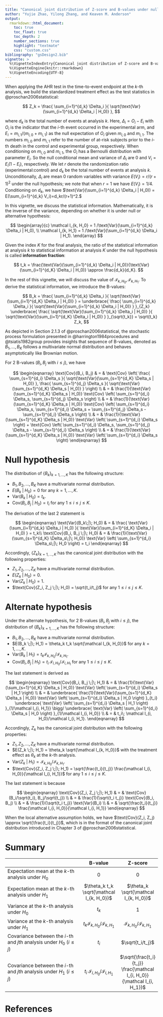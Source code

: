 ```yaml
---
title: "Canonical joint distribution of Z-score and B-values under null and alternate hypothesis"
author: "Yujie Zhao, Yilong Zhang, and Keaven M. Anderson"
output:
  rmarkdown::html_document:
    toc: true
    toc_float: true
    toc_depth: 2
    number_sections: true
    highlight: "textmate"
    css: "custom.css"
bibliography: "gsDesign2.bib"
vignette: >
  %\VignetteIndexEntry{Canonical joint distribution of Z-score and B-values under null and alternative hypothesis}
  %\VignetteEngine{knitr::rmarkdown}
  %\VignetteEncoding{UTF-8}
---
```


When applying the AHR test in the time-to-event endpoint at the $k$-th analysis, we build the standardized treatment effect as the test statistics in @proschan2006statistical:

$$
  Z_k
  =
  \frac{
    \sum_{i=1}^{d_k} \Delta_i
  }{
    \sqrt{\text{Var}(\sum_{i=1}^{d_k} \Delta_i | H_0)}
  },
$$

where $d_k$ is the total number of events at analysis $k$. Here, $\Delta_i = O_i - E_i$ with $O_i$ is the indicator that the $i$-th event occurred in the experimental arm, and $E_i = m_{i,1}/(m_{i,0} + m_{i,1})$ as the null expectation of $O_i$ given $m_{i,0}$ and $m_{i,1}$. The numbers $m_{i,0}$ and $m_{i,1}$ refer to the number of at-risk subjects prior to the $i$-th death in the control and experimental group, respectively. When conditioning on $m_{i,0}$ and
$m_{i,1}$, the $O_i$ has a Bernoulli distribution with parameter $E_i$. So the null conditional mean and variance of $\Delta_i$ are 0 and $V_i = E_i(1 - E_i)$, respectively. 
We let $r$ denote the randomization ratio (experimental:control) and $d_k$ be the total number of events at analysis $k$.
Unconditionally, $\Delta_i$ are mean 0 random variables with variance $E(V_i)=r/(r+1)^2$ under the null hypothesis; we note that when $r=1$ we have $E(V_i)=1/4.$
Conditioning on $d_k$, we have $\text{Var}(\sum_{i=1}^{d_k} \Delta_i | H_0)) = E(\sum_{i=1}^{d_k} V_i)=d_kr/(r+1)^2.$

In this vignette, we discuss the statistical information. Mathematically, it is the inverse of the variance, depending on whether it is under null or alternative hypothesis:

$$
  \begin{array}{c}
    \mathcal I_{k, H_0} = 1 /\text{Var}(\sum_{i=1}^{d_k} \Delta_i | H_0), \\
    \mathcal I_{k, H_1} = 1 /\text{Var}(\sum_{i=1}^{d_k} \Delta_i | H_1).
  \end{array}
$$

Given the index $K$ for the final analysis, the ratio of the statistical information at analysis $k$ to statistical information at analysis $K$ under the null hypothesis is called **information fraction**:

$$
  t_k = \frac{\text{Var}(\sum_{i=1}^{d_k} \Delta_i | H_0)}{\text{Var}(\sum_{i=1}^{d_K} \Delta_i | H_0)}
  \approx
  \frac{d_k}{d_K}.
$$

In the rest of this vignette, we will discuss the value of $\mathcal I_{k, H_0}, \mathcal I_{k, H_1}$. To derive the statistical information, we introduce the B-values:

$$
  B_k
  =
  \frac{
    \sum_{i=1}^{d_k} \Delta_i
  }{
    \sqrt{\text{Var}(\sum_{i=1}^{d_K} \Delta_i | H_0)}
  }
  =
  \underbrace{
  \frac{
    \sum_{i=1}^{d_k} \Delta_i
  }{
    \sqrt{\text{Var}(\sum_{i=1}^{d_k} \Delta_i | H_0)}
  }
  }_{Z_k}
  \underbrace{
  \frac{
    \sqrt{\text{Var}(\sum_{i=1}^{d_k} \Delta_i | H_0)}
  }{
    \sqrt{\text{Var}(\sum_{i=1}^{d_K} \Delta_i | H_0)}
  }
  }_{\sqrt{t_k}}
  =
  \sqrt{t_k} Z_k,
$$

As depicted in Section 2.1.3 of @proschan2006statistical, the stochastic process formulation presented in @harrington1984procedures and @tsiatis1982group provides insights that sequence of B-values, denoted as ${B_1, \ldots, B_K}$ follows a multivariate normal distribution and behaves asymptotically like Brownian motion.

For 2 B-values ($B_i, B_j$ with $i \leq j$), we have

$$
  \begin{eqnarray}
    \text{Cov}(B_i, B_j)
    & = &
    \text{Cov}
    \left(
      \frac{
        \sum_{s=1}^{d_i} \Delta_s
      }{
        \sqrt{\text{Var}(\sum_{s=1}^{d_K} \Delta_s | H_0)}
      },
      \frac{
        \sum_{s=1}^{d_j} \Delta_s
      }{
        \sqrt{\text{Var}(\sum_{s=1}^{d_K} \Delta_s | H_0)}
      }
    \right) \\
    & = &
    \frac{1}{\text{Var}(\sum_{s=1}^{d_K} \Delta_s | H_0)}
    \text{Cov}
    \left(
      \sum_{s=1}^{d_i} \Delta_s,
      \sum_{s=1}^{d_j} \Delta_s
    \right) \\
    & = &
    \frac{1}{\text{Var}(\sum_{s=1}^{d_K} \Delta_s | H_0)}
    \text{Cov}
    \left(
      \sum_{s=1}^{d_i} \Delta_s,
      \sum_{s=1}^{d_i} \Delta_s + \sum_{s=1}^{d_j} \Delta_s - \sum_{s=1}^{d_i} \Delta_s
    \right) \\
    & = &
    \frac{1}{\text{Var}(\sum_{s=1}^{d_K} \Delta_s | H_0)}
    \text{Var}
    \left(
      \sum_{s=1}^{d_i} \Delta_s
    \right)
    +
    \text{Cov}
    \left(
      \sum_{s=1}^{d_i} \Delta_s, \sum_{s=1}^{d_j} \Delta_s - \sum_{s=1}^{d_i} \Delta_s
    \right) \\
    & = &
    \frac{1}{\text{Var}(\sum_{s=1}^{d_K} \Delta_s | H_0)}
    \text{Var}
    \left(
      \sum_{s=1}^{d_i} \Delta_s
    \right)
  \end{eqnarray}
$$

# Null hypothesis

The distribution of $\{B_k\}_{k = 1, \ldots, K}$ has the following structure:

- $B_1, B_2, \ldots, B_K$ have a multivariate normal distribution.
- $E(B_k \;|\; H_0) = 0$ for any $k = 1, \ldots, K$.
- $\text{Var}(B_k \;|\; H_0) = t_k$.
- $\text{Cov}(B_i, B_j \;|\; H_0) = t_i$ for any $1 \leq i \leq j \leq K$.

The derivation of the last 2 statement is

$$
  \begin{eqnarray}
  \text{Var}(B_k\;|\; H_0)
  & = &
  \frac{
    \text{Var}(\sum_{i=1}^{d_k} \Delta_i | H_0)
  }{
    \text{Var}(\sum_{i=1}^{d_K} \Delta_i | H_0)
  }
  =
  t_k\\
  \text{Cov}(B_i, B_j \;|\; H_0)
  & = &
  \frac{1}{\text{Var}(\sum_{s=1}^{d_K} \Delta_s\;|\; H_0)}
    \text{Var}
    \left(
      \sum_{s=1}^{d_i} \Delta_s\;|\; H_0
    \right)
  = t_i
  \end{eqnarray}
$$

Accordingly, $\{Z_k\}_{k = 1, \ldots, K}$ has the canonical joint distribution with the following properties:

- $Z_1, Z_2, \ldots, Z_K$ have a multivariate normal distribution.
- $E(Z_k \;|\; H_0) = 0$.
- $\text{Var}(Z_k \;|\; H_0) = 1$.
- $\text{Cov}(Z_i, Z_j \;|\; H_0) = \sqrt{t_i/t_j}$ for any $1 \leq i \leq j \leq K$.

# Alternate hypothesis

Under the alternate hypothesis, for 2 B-values ($B_i, B_j$ with $i \leq j$), the distribution of $\{B_k\}_{k = 1, \ldots, K}$ has the following structure:

- $B_1, B_2, \ldots, B_K$ have a multivariate normal distribution.
- $E(B_k \;|\; H_1) = \theta_k t_k \sqrt{\mathcal I_{k, H_0}}$ for any $k = 1, \ldots, K$.
- $\text{Var}(B_k \;|\; H_1) = t_k \mathcal I_{k, H_0} / \mathcal I_{k, H_1}$.
- $\text{Cov}(B_i, B_j \;|\; H_1) = t_i \; \mathcal I_{i, H_0}/\mathcal I_{i, H_1}$ for any $1 \leq i \leq j \leq K$.

The last statement is derived as

$$
  \begin{eqnarray}
    \text{Cov}(B_i, B_j \;|\; H_1)
    & = &
    \frac{1}{\text{Var}(\sum_{s=1}^{d_K} \Delta_s | H_0)}
    \text{Var}
    \left(
      \sum_{s=1}^{d_i} \Delta_s | H_1
    \right) \\
    & = &
    \underbrace{
    \frac{1}{\text{Var}(\sum_{s=1}^{d_K} \Delta_s | H_0)}
    \text{Var}
    \left(
      \sum_{s=1}^{d_i} \Delta_s | H_0
    \right)
    }_{t_i}
    \underbrace{
    \text{Var}
    \left(
      \sum_{s=1}^{d_i} \Delta_s | H_1
    \right)
    }_{1/\mathcal I_{i, H_1}}
    \bigg/
    \underbrace{
    \text{Var}
    \left(
      \sum_{s=1}^{d_i} \Delta_s | H_0
    \right)
    }_{1/\mathcal I_{i, H_0}} \\
    & = &
    t_i\; \mathcal I_{i, H_0}/\mathcal I_{i, H_1}.
  \end{eqnarray}
$$

Accordingly, $Z_k$ has the canonical joint distribution with the following properties:

- $Z_1, Z_2, \ldots, Z_K$ have a multivariate normal distribution.
- $E(Z_k \;|\; H_1) = \theta_k \sqrt{\mathcal I_{k, H_0}}$ with the treatment effect as $\theta_k$ at the $k$-th analysis.
- $\text{Var}(Z_k \;|\; H_1) = \mathcal I_{k, H_0} / \mathcal I_{k, H_1}$.
- $\text{Cov}(Z_i, Z_j \;|\; H_1) = \sqrt{\frac{t_i}{t_j}} \frac{\mathcal I_{i, H_0}}{\mathcal I_{i, H_1}}$ for any $1 \leq i \leq j \leq K$.

The last statement is because

$$
  \begin{eqnarray}
    \text{Cov}(Z_i, Z_j \;|\; H_1)
    & = &
    \text{Cov}(B_i/\sqrt{t_i}, B_j/\sqrt{t_j})  \\
    & = &
    \frac{1}{\sqrt{t_i t_j}}
    \text{Cov}(B_i, B_j)  \\
    & = &
    \frac{1}{\sqrt{t_i t_j}} \text{Var}(B_i) \\
    & = &
    \sqrt{\frac{t_i}{t_j}} \frac{\mathcal I_{i, H_0}}{\mathcal I_{i, H_1}}
  \end{eqnarray}
$$

When the local alternative assumption holds, we have $\text{Cov}(Z_i, Z_j) \approx \sqrt{\frac{t_i}{t_j}}$, which is in the format of the canonical joint distribution introduced in Chapter 3 of @proschan2006statistical.

# Summary

|  | B-value | Z-score |
|:--------------------------------------|:---:| :---:|
|Expectation mean at the $k$-th analysis under $H_0$| 0 |   0 |
|Expectation mean at the $k$-th analysis under $H_1$| $\theta_k t_k \sqrt{\mathcal I_{k, H_0}}$ | $\theta_k \sqrt{\mathcal I_{k, H_0}}$
|Variance at the $k$-th analysis under $H_0$| $t_k$ | 1 | $\mathcal I_{k, H_0} / \mathcal I_{k, H_1}$ |
|Variance at the $k$-th analysis under $H_1$| $t_k \mathcal I_{k, H_0} / \mathcal I_{k, H_1}$ | $\mathcal I_{k, H_0} / \mathcal I_{k, H_1}$ |
|Covariance between the $i$-th and $j$th analysis under $H_0$ ($i\leq j$) | $t_i$ | $\sqrt{t_i/t_j}$ |
|Covariance between the $i$-th and $j$th analysis under $H_1$ ($i\leq j$) | $t_i \; \mathcal I_{i, H_0}/\mathcal I_{i, H_1}$ | $\sqrt{\frac{t_i}{t_j}} \frac{\mathcal I_{i, H_0}}{\mathcal I_{i, H_1}}$ |

# References
